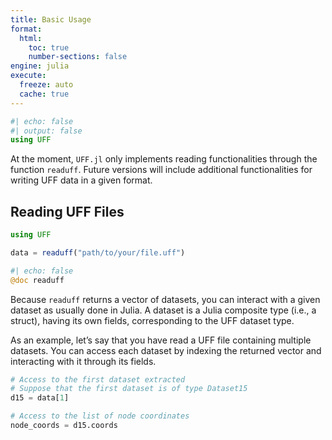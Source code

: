 ```yaml
---
title: Basic Usage
format:
  html:
    toc: true
    number-sections: false
engine: julia
execute:
  freeze: auto
  cache: true
---
```


```julia
#| echo: false
#| output: false
using UFF
```

At the moment, `UFF.jl` only implements reading functionalities through the function `readuff`. Future versions will include additional functionalities for writing UFF data in a given format.

## Reading UFF Files

```julia
using UFF

data = readuff("path/to/your/file.uff")
```

::: {.api}
```julia
#| echo: false
@doc readuff
```
:::

Because `readuff` returns a vector of datasets, you can interact with a given dataset as usually done in Julia. A dataset is a Julia composite type (i.e., a struct), having its own fields, corresponding to the UFF dataset type.

As an example, let's say that you have read a UFF file containing multiple datasets. You can access each dataset by indexing the returned vector and interacting with it through its fields.
```julia
# Access to the first dataset extracted
# Suppose that the first dataset is of type Dataset15
d15 = data[1]

# Access to the list of node coordinates
node_coords = d15.coords
```
